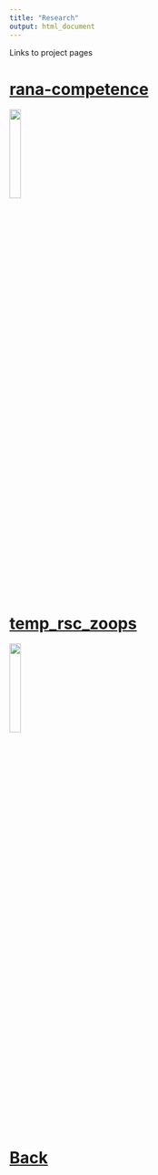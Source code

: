 ```yaml
---
title: "Research"
output: html_document
---
```


Links to project pages

# [rana-competence](https://dcsuh.github.io/rana-competence)
[![](tadpoles.png){width=20%}](https://dcsuh.github.io/rana-competence)

<br>
<br>
<br>

# [temp_rsc_zoops](https://dcsuh.github.io/temp_rsc_zoops)
[![](daphnia.png){width=20%}](https://dcsuh.github.io/temp_rsc_zoops)

<br>
<br>
<br>

# [Back](https://dcsuh.github.io)